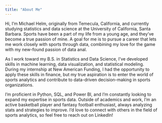 ```yaml
---
title: "About Me"
---
```


Hi, I'm Michael Helm, originally from Temecula, California, and currently studying statistics and data science at the University of California, Santa Barbara. Sports have been a part of my life from a young age, and they’ve become a true passion of mine. A goal for me is to pursue a career that lets me work closely with sports through data, combining my love for the game with my new-found passion of data anal.

As I work toward my B.S. in Statistics and Data Science, I’ve developed skills in machine learning, data visualization, and statistical modeling. During my internship at New American Funding, I had the opportunity to apply these skills in finance, but my true aspiration is to enter the world of sports analytics and contribute to data-driven decision-making in sports organizations.

I’m proficient in Python, SQL, and Power BI, and I'm constantly looking to expand my expertise in sports data. Outside of academics and work, I’m an active basketball player and fantasy football enthusiast, always analyzing stats and strategies to improve. I’d love to connect with others in the field of sports analytics, so feel free to reach out on LinkedIn!
